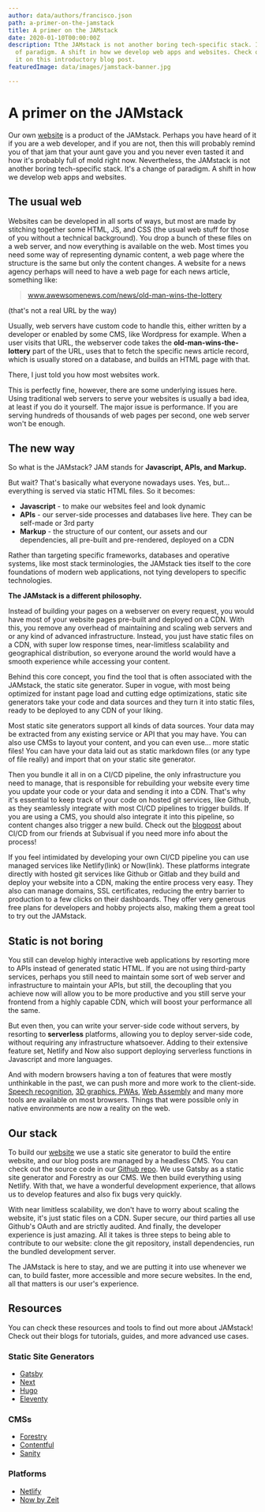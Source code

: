 ```yaml
---
author: data/authors/francisco.json
path: a-primer-on-the-jamstack
title: A primer on the JAMstack
date: 2020-01-10T00:00:00Z
description: Tthe JAMstack is not another boring tech-specific stack. It's a change
  of paradigm. A shift in how we develop web apps and websites. Check out more about
  it on this introductory blog post.
featuredImage: data/images/jamstack-banner.jpg

---
```

# A primer on the JAMstack

Our own [website](https://auroradigital.co/) is a product of the JAMstack. Perhaps you have heard of it if you are a web developer, and if you are not, then this will probably remind you of that jam that your aunt gave you and you never even tasted it and how it's probably full of mold right now. Nevertheless, the JAMstack is not another boring tech-specific stack. It's a change of paradigm. A shift in how we develop web apps and websites.

## The usual web

Websites can be developed in all sorts of ways, but most are made by stitching together some HTML, JS, and CSS (the usual web stuff for those of you without a technical background). You drop a bunch of these files on a web server, and now everything is available on the web. Most times you need some way of representing dynamic content, a web page where the structure is the same but only the content changes. A website for a news agency perhaps will need to have a web page for each news article, something like:

> www.awewsomenews.com/news/old-man-wins-the-lottery

(that's not a real URL by the way)

Usually, web servers have custom code to handle this, either written by a developer or enabled by some CMS, like Wordpress for example. When a user visits that URL, the webserver code takes the **old-man-wins-the-lottery** part of the URL, uses that to fetch the specific news article record, which is usually stored on a database, and builds an HTML page with that.

There, I just told you how most websites work.

This is perfectly fine, however, there are some underlying issues here. Using traditional web servers to serve your websites is usually a bad idea, at least if you do it yourself. The major issue is performance. If you are serving hundreds of thousands of web pages per second, one web server won't be enough.

## The new way

So what is the JAMstack? JAM stands for **Javascript, APIs, and Markup.**

But wait? That's basically what everyone nowadays uses. Yes, but... everything is served via static HTML files. So it becomes:

* **Javascript** - to make our websites feel and look dynamic
* **APIs** - our server-side processes and databases live here. They can be self-made or 3rd party
* **Markup** - the structure of our content, our assets and our dependencies, all pre-built and pre-rendered, deployed on a CDN

Rather than targeting specific frameworks, databases and operative systems, like most stack terminologies, the JAMstack ties itself to the core foundations of modern web applications, not tying developers to specific technologies.

**The JAMstack is a different philosophy.**

Instead of building your pages on a webserver on every request, you would have most of your website pages pre-built and deployed on a CDN. With this, you remove any overhead of maintaining and scaling web servers and or any kind of advanced infrastructure. Instead, you just have static files on a CDN, with super low response times, near-limitless scalability and geographical distribution, so everyone around the world would have a smooth experience while accessing your content.

Behind this core concept, you find the tool that is often associated with the JAMstack, the static site generator. Super in vogue, with most being optimized for instant page load and cutting edge optimizations, static site generators take your code and data sources and they turn it into static files, ready to be deployed to any CDN of your liking.

Most static site generators support all kinds of data sources. Your data may be extracted from any existing service or API that you may have. You can also use CMSs to layout your content, and you can even use... more static files! You can have your data laid out as static markdown files (or any type of file really) and import that on your static site generator.

Then you bundle it all in on a CI/CD pipeline, the only infrastructure you need to manage, that is responsible for rebuilding your website every time you update your code or your data and sending it into a CDN. That's why it's essential to keep track of your code on hosted git services, like Github, as they seamlessly integrate with most CI/CD pipelines to trigger builds. If you are using a CMS, you should also integrate it into this pipeline, so content changes also trigger a new build. Check out the [blogpost](https://github.com/filecoin-project/charismatic-datasets-discovery-ui/pull/10#pullrequestreview-333429032) about CI/CD from our friends at Subvisual if you need more info about the process!

If you feel intimidated by developing your own CI/CD pipeline you can use managed services like Netlify(link) or Now(link). These platforms integrate directly with hosted git services like Github or Gitlab and they build and deploy your website into a CDN, making the entire process very easy. They also can manage domains, SSL certificates, reducing the entry barrier to production to a few clicks on their dashboards. They offer very generous free plans for developers and hobby projects also, making them a great tool to try out the JAMstack.

## Static is not boring

You still can develop highly interactive web applications by resorting more to APIs instead of generated static HTML. If you are not using third-party services, perhaps you still need to maintain some sort of web server and infrastructure to maintain your APIs, but still, the decoupling that you achieve now will allow you to be more productive and you still serve your frontend from a highly capable CDN, which will boost your performance all the same.

But even then, you can write your server-side code without servers, by resorting to **serverless** platforms, allowing you to deploy server-side code, without requiring any infrastructure whatsoever. Adding to their extensive feature set, Netlify and Now also support deploying serverless functions in Javascript and more languages.

And with modern browsers having a ton of features that were mostly unthinkable in the past, we can push more and more work to the client-side. [Speech recognition](https://www.google.com/url?sa=t&rct=j&q=&esrc=s&source=web&cd=1&cad=rja&uact=8&ved=2ahUKEwifvLqB3bfmAhVqxYUKHTZYAeYQFjAAegQIBxAC&url=https%3A%2F%2Fdeveloper.mozilla.org%2Fen-US%2Fdocs%2FWeb%2FAPI%2FSpeechRecognition&usg=AOvVaw10IKfkP-cSTVnwFNDcyZ60), [3D graphics](https://developer.mozilla.org/en-US/docs/Web/API/WebGL_API),[ PWAs](https://developer.mozilla.org/en-US/docs/Web/Progressive_web_apps), [Web Assembly](https://www.google.com/url?sa=t&rct=j&q=&esrc=s&source=web&cd=1&cad=rja&uact=8&ved=2ahUKEwi5yt2i3bfmAhVPyYUKHVdsC48QFjAAegQIBxAC&url=https%3A%2F%2Fdeveloper.mozilla.org%2Fen-US%2Fdocs%2FWebAssembly&usg=AOvVaw1DHmpbK-E7zOBJVLNGeqJl) and many more tools are available on most browsers. Things that were possible only in native environments are now a reality on the web.

## Our stack

To build our [website](https://auroradigital.co/) we use a static site generator to build the entire website, and our blog posts are managed by a headless CMS. You can check out the source code in our [Github repo](github.com/aurora-digital/auroradigital.co). We use Gatsby as a static site generator and Forestry as our CMS. We then build everything using Netlify. With that, we have a wonderful development experience, that allows us to develop features and also fix bugs very quickly.

With near limitless scalability, we don't have to worry about scaling the website, it's just static files on a CDN. Super secure, our third parties all use Github's OAuth and are strictly audited. And finally, the developer experience is just amazing. All it takes is three steps to being able to contribute to our website: clone the git repository, install dependencies, run the bundled development server.

The JAMstack is here to stay, and we are putting it into use whenever we can, to build faster, more accessible and more secure websites. In the end, all that matters is our user's experience.

## Resources

You can check these resources and tools to find out more about JAMstack! Check out their blogs for tutorials, guides, and more advanced use cases.

### Static Site Generators

* [Gatsby](https://www.gatsbyjs.org/ "Gatsby")
* [Next](https://nextjs.org/ "Next")
* [Hugo](https://gohugo.io/ "Hugo")
* [Eleventy](https://www.11ty.dev/ "Eleventy")

### CMSs

* [Forestry](forestry.io "Forestry")
* [Contentful](https://www.contentful.com/ "Contentful")
* [Sanity](https://www.sanity.io/ "Sanity")

### Platforms

* [Netlify](https://www.netlify.com/ "Netlify")
* [Now by Zeit](https://zeit.co/ "Now by Zeit")